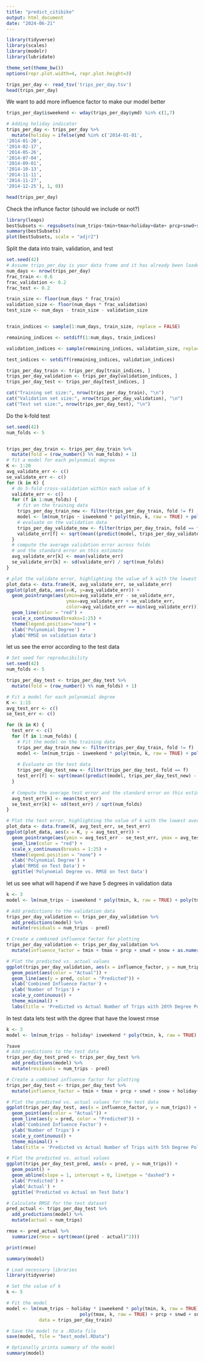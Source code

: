 ```yaml
---
title: "predict_citibike"
output: html_document
date: "2024-06-21"
---
```

```r
library(tidyverse)
library(scales)
library(modelr)
library(lubridate)

theme_set(theme_bw())
options(repr.plot.width=4, repr.plot.height=3)
```

```r
trips_per_day <- read_tsv('trips_per_day.tsv')
head(trips_per_day)

```
We want to add more influence factor to make our model better


```r

trips_per_day$isweekend <- wday(trips_per_day$ymd) %in% c(1,7)

# Adding holiday indicator
trips_per_day <- trips_per_day %>%
  mutate(holiday = ifelse(ymd %in% c('2014-01-01',
'2014-01-20',
'2014-02-17',
'2014-05-26',
'2014-07-04',
'2014-09-01',
'2014-10-13',
'2014-11-11',
'2014-11-27',
'2014-12-25'), 1, 0))

head(trips_per_day)
```




Check the influnce factor (should we include or not?)

```r

library(leaps) 
bestSubsets <- regsubsets(num_trips~tmin+tmax+holiday+date+ prcp+snwd+snow+isweekend+ poly(tmin,3) , data = trips_per_day)
summary(bestSubsets)
plot(bestSubsets, scale = "adjr2")
```


Split the data into train, validation, and test

```r

set.seed(42)
# Assume trips_per_day is your data frame and it has already been loaded
num_days <- nrow(trips_per_day)
frac_train <- 0.6
frac_validation <- 0.2
frac_test <- 0.2

train_size <- floor(num_days * frac_train)
validation_size <- floor(num_days * frac_validation)
test_size <- num_days - train_size - validation_size


train_indices <- sample(1:num_days, train_size, replace = FALSE)

remaining_indices <- setdiff(1:num_days, train_indices)

validation_indices <- sample(remaining_indices, validation_size, replace = FALSE)

test_indices <- setdiff(remaining_indices, validation_indices)

trips_per_day_train <- trips_per_day[train_indices, ]
trips_per_day_validation <- trips_per_day[validation_indices, ]
trips_per_day_test <- trips_per_day[test_indices, ]

cat("Training set size:", nrow(trips_per_day_train), "\n")
cat("Validation set size:", nrow(trips_per_day_validation), "\n")
cat("Test set size:", nrow(trips_per_day_test), "\n")


```

Do the k-fold test

```r

set.seed(42)
num_folds <- 5


trips_per_day_train <- trips_per_day_train %>%
  mutate(fold = (row_number() %% num_folds) + 1) 
# fit a model for each polynomial degree
K <- 1:20
avg_validate_err <- c()
se_validate_err <- c()
for (k in K) {
  # do 5-fold cross-validation within each value of k
  validate_err <- c()
  for (f in 1:num_folds) {
    # fit on the training data
    trips_per_day_train_new <- filter(trips_per_day_train, fold != f)
    model <- lm(num_trips ~ isweekend * poly(tmin, k, raw = TRUE) + poly(tmax, k, raw = TRUE) + prcp + snwd + snow +poly(holiday, k, raw = TRUE), data = trips_per_day_train)
    # evaluate on the validation data
    trips_per_day_validate_new <- filter(trips_per_day_train, fold == f)
    validate_err[f] <- sqrt(mean((predict(model, trips_per_day_validate_new) - trips_per_day_validate_new$num_trips)^2))
  }
  # compute the average validation error across folds
  # and the standard error on this estimate
  avg_validate_err[k] <- mean(validate_err)
  se_validate_err[k] <- sd(validate_err) / sqrt(num_folds)
}

# plot the validate error, highlighting the value of k with the lowest average error
plot_data <- data.frame(K, avg_validate_err, se_validate_err)
ggplot(plot_data, aes(x=K, y=avg_validate_err)) +
  geom_pointrange(aes(ymin=avg_validate_err - se_validate_err,
                      ymax=avg_validate_err + se_validate_err,
                      color=avg_validate_err == min(avg_validate_err))) +
  geom_line(color = "red") +
  scale_x_continuous(breaks=1:25) +
  theme(legend.position="none") +
  xlab('Polynomial Degree') +
  ylab('RMSE on validation data')

```
let us see the error according to the test data

```r
# Set seed for reproducibility
set.seed(42)
num_folds <- 5

trips_per_day_test <- trips_per_day_test %>%
  mutate(fold = (row_number() %% num_folds) + 1)

# Fit a model for each polynomial degree
K <- 1:15
avg_test_err <- c()
se_test_err <- c()

for (k in K) {
  test_err <- c()
  for (f in 1:num_folds) {
    # Fit the model on the training data
    trips_per_day_train_new <- filter(trips_per_day_train, fold != f)
    model <- lm(num_trips ~ isweekend * poly(tmin, k, raw = TRUE) + poly(tmax, k, raw = TRUE) + prcp + snwd + snow +poly(holiday, k, raw = TRUE), data = trips_per_day_train_new)
    
    # Evaluate on the test data
    trips_per_day_test_new <- filter(trips_per_day_test, fold == f)
    test_err[f] <- sqrt(mean((predict(model, trips_per_day_test_new) - trips_per_day_test_new$num_trips)^2))
  }
  
  # Compute the average test error and the standard error on this estimate
  avg_test_err[k] <- mean(test_err)
  se_test_err[k] <- sd(test_err) / sqrt(num_folds)
}

# Plot the test error, highlighting the value of k with the lowest average error
plot_data <- data.frame(K, avg_test_err, se_test_err)
ggplot(plot_data, aes(x = K, y = avg_test_err)) +
  geom_pointrange(aes(ymin = avg_test_err - se_test_err, ymax = avg_test_err + se_test_err, color = avg_test_err == min(avg_test_err))) +
  geom_line(color = "red") +
  scale_x_continuous(breaks = 1:25) +
  theme(legend.position = "none") +
  xlab('Polynomial Degree') +
  ylab('RMSE on Test Data') +
  ggtitle('Polynomial Degree vs. RMSE on Test Data')

```

let us see what will hapend if we have 5 degrees in validation data

```r
k <- 3
model <- lm(num_trips ~ isweekend * poly(tmin, k, raw = TRUE) + poly(tmax, k, raw = TRUE) + prcp + snwd + snow +poly(holiday, k, raw = TRUE), data = trips_per_day_train)

# Add predictions to the validation data
trips_per_day_validation <- trips_per_day_validation %>%
  add_predictions(model) %>%
  mutate(residuals = num_trips - pred)

# Create a combined influence factor for plotting
trips_per_day_validation <- trips_per_day_validation %>%
  mutate(influence_factor = tmin + tmax + prcp + snwd + snow + as.numeric(isweekend))

# Plot the predicted vs. actual values
ggplot(trips_per_day_validation, aes(x = influence_factor, y = num_trips)) +
  geom_point(aes(color = "Actual")) +
  geom_line(aes(y = pred, color = "Predicted")) +
  xlab('Combined Influence Factor') +
  ylab('Number of Trips') +
  scale_y_continuous() +
  theme_minimal() +
  labs(title = 'Predicted vs Actual Number of Trips with 20th Degree Polynomial', color = 'Legend')
```
In test data lets test with the dgree that have the lowest rmse


```r

k <- 3
model <- lm(num_trips ~ holiday* isweekend * poly(tmin, k, raw = TRUE) + poly(tmax, k, raw = TRUE) + prcp + snwd + snow , data = trips_per_day_train)

?save
# Add predictions to the test data
trips_per_day_test_pred <- trips_per_day_test %>%
  add_predictions(model) %>%
  mutate(residuals = num_trips - pred)

# Create a combined influence factor for plotting
trips_per_day_test <- trips_per_day_test %>%
  mutate(influence_factor = tmin + tmax + prcp + snwd + snow + holiday+ as.numeric(isweekend))

# Plot the predicted vs. actual values for the test data
ggplot(trips_per_day_test, aes(x = influence_factor, y = num_trips)) +
  geom_point(aes(color = "Actual")) +
  geom_line(aes(y = pred, color = "Predicted")) +
  xlab('Combined Influence Factor') +
  ylab('Number of Trips') +
  scale_y_continuous() +
  theme_minimal() +
  labs(title = 'Predicted vs Actual Number of Trips with 5th Degree Polynomial on Test Data', color = 'Legend')
```


```r
# Plot the predicted vs. actual values
ggplot(trips_per_day_test_pred, aes(x = pred, y = num_trips)) +
  geom_point() +
  geom_abline(slope = 1, intercept = 0, linetype = "dashed") +
  xlab('Predicted') +
  ylab('Actual') +
  ggtitle('Predicted vs Actual on Test Data')

# Calculate RMSE for the test dataset
pred_actual <- trips_per_day_test %>%
  add_predictions(model) %>%
  mutate(actual = num_trips)

rmse <- pred_actual %>%
  summarize(rmse = sqrt(mean((pred - actual)^2)))

print(rmse)

summary(model)

```
```r
# Load necessary libraries
library(tidyverse)

# Set the value of k
k <- 5

# Fit the model
model <- lm(num_trips ~ holiday * isweekend * poly(tmin, k, raw = TRUE) + 
                           poly(tmax, k, raw = TRUE) + prcp + snwd + snow, 
            data = trips_per_day_train)

# Save the model to a .RData file
save(model, file = "best_model.RData")

# Optionally printa summary of the model
summary(model)

```

